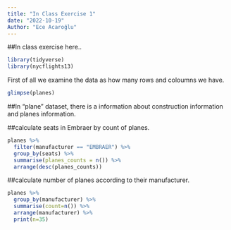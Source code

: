 ```yaml
---
title: "In Class Exercise 1"
date: "2022-10-19"
Author: "Ece Acaroğlu"
---
```


##In class exercise here..



```r
library(tidyverse)
library(nycflights13)
```

First of all we examine the data as how many rows and coloumns we have. 

```r
glimpse(planes)
```

##In "plane" dataset, there is a information about construction information and planes information.


##calculate seats in Embraer by count of planes. 

```r
planes %>% 
  filter(manufacturer == "EMBRAER") %>% 
  group_by(seats) %>% 
  summarise(planes_counts = n()) %>% 
  arrange(desc(planes_counts))
```

##calculate number of planes according to their manufacturer.

```r
planes %>% 
  group_by(manufacturer) %>% 
  summarise(count=n()) %>% 
  arrange(manufacturer) %>% 
  print(n=35)
```



